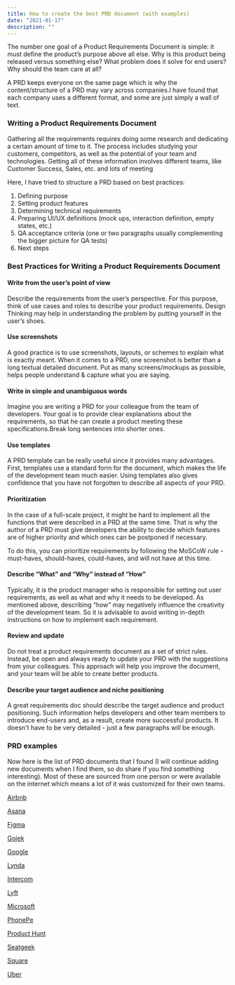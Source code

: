 ```yaml
---
title: How to create the best PRD document (with examples)
date: "2021-01-17"
description: ""
---
```


The number one goal of a Product Requirements Document is simple: it must define the product’s purpose above all else. Why is this product being released versus something else? What problem does it solve for end users? Why should the team care at all?

A PRD keeps everyone on the same page which is why the content/structure of a PRD may vary across companies.I have found that each company uses a different format, and some are just simply a wall of text. 

### Writing  a Product Requirements Document

Gathering all the requirements requires doing some research and dedicating a certain amount of time to it. The process includes studying your customers, competitors, as well as the potential of your team and technologies. Getting all of these information involves different teams, like Customer Success, Sales, etc. and lots of meeting

Here, I have tried to structure a PRD based on best practices:

1. Defining purpose
2. Setting product features 
3. Determining technical requirements
4. Preparing UI/UX definitions (mock ups, interaction definition, empty states, etc.)
5. QA acceptance criteria (one or two paragraphs usually complementing the bigger picture for QA tests)
6. Next steps

### Best Practices for Writing a Product Requirements Document

#### Write from the user’s point of view
Describe the requirements from the user’s perspective. For this purpose, think of use cases and roles to describe your product requirements. Design Thinking may help in understanding the problem by putting yourself in the user’s shoes.

#### Use screenshots
A good practice is to use screenshots, layouts, or schemes to explain what is exactly meant. When it comes to a PRD, one screenshot is better than a long textual detailed document. Put as many screens/mockups as possible, helps people understand & capture what you are saying.

#### Write in simple and unambiguous words
Imagine you are writing a PRD for your colleague from the team of developers. Your goal is to provide clear explanations about the requirements, so that he can create a product meeting these specifications.Break long sentences into shorter ones.

#### Use templates
A PRD template can be really useful since it provides many advantages. First, templates use a standard form for the document, which makes the life of the development team much easier. Using templates also gives confidence that you have not forgotten to describe all aspects of your PRD.

#### Prioritization
In the case of a full-scale project, it might be hard to implement all the functions that were described in a PRD at the same time. That is why the author of a PRD must give developers the ability to decide which features are of higher priority and which ones can be postponed if necessary. 
 
To do this, you can prioritize requirements by following the MoSCoW rule - must-haves, should-haves, could-haves, and will not have at this time.

#### Describe “What” and “Why” instead of “How”
Typically, it is the product manager who is responsible for setting out user requirements, as well as what and why it needs to be developed. As mentioned above, describing “how” may negatively influence the creativity of the development team. So it is advisable to avoid writing in-depth instructions on how to implement each requirement.
 
#### Review and update
Do not treat a product requirements document as a set of strict rules. Instead, be open and always ready to update your PRD with the suggestions from your colleagues. This approach will help you improve the document, and your team will be able to create better products.

#### Describe your target audience and niche positioning
A great requirements doc should describe the target audience and product positioning. Such information helps developers and other team members to introduce end-users and, as a result, create more successful products. It doesn't have to be very detailed - just a few paragraphs will be enough.

### PRD examples
Now here is the list of PRD documents that I found (I will continue adding new documents when I find them, so do share if you find something interesting). Most of these are sourced from one person or were available on the internet which means a lot of it was customized for their own teams. 

[Airbnb](https://docs.google.com/document/d/19S9Nnb5kAiQiTtVFHkoGAwYt8dWUPH3bj62pcHc50mw/edit?usp=sharing)

[Asana](https://docs.google.com/document/d/197Y75hLH9gHRa6EaNhm_Njsari1NFqxJDT5wai98d-4/edit?usp=sharing)

[Figma](https://coda.io/@yuhki/figmas-approach-to-product-requirement-docs/prd-name-of-project-1)

[Gojek](https://docs.google.com/document/d/1Fpe09AgKYHmqJJpEe_tyMGv8X412Cta5zL7Yuqmm9po/edit?usp=sharing)

[Google](https://docs.google.com/document/d/1vciNUuM6WEC_93VgGHE68XN9cXDxzVoXg2X9WYSvJ4g/edit?usp=sharing)

[Lynda](https://docs.google.com/document/d/1ebs1vnLNlo0IoSHfKVV5_9_egPFlY_DLgw06HcMVsA8/edit?usp=sharing)

[Intercom](https://docs.google.com/document/d/1OnKBARQUfL1LNdmKZKU64j39xsF31VKaVpFliYZg8Zo/edit?usp=sharing)

[Lyft](https://almanac.io/docs/template-product-specification-from-a-lyft-pm-a7f67b9767a99f96182d21dd9bd29318)

[Microsoft](https://docs.google.com/document/d/115Y-ULG640Eni4OD0_mMxsYPrBL08KMwUUdceQKbExk/edit?usp=sharing)

[PhonePe](https://docs.google.com/document/d/1haVxGflbdR5b6glTmRuKmI8c9r-9xp-vENU9i5kHsjA/edit?usp=sharing)

[Product Hunt](https://docs.google.com/document/d/1OyorJ9hu8tU-EmLVpICRPvi_rBR-3G0TzKZGuH9otuU/edit?usp=sharing)

[Seatgeek](https://docs.google.com/document/d/1JFvwhOuK8JAIwPL3TyyP3kY25Iy90Bd-nWD44CBpCO4/edit?usp=sharing)

[Square](https://docs.google.com/document/d/1mwvcbF57E3qSkCnesrFN4rFYaOeWnmQVstRvMhbAICw/edit?usp=sharing)

[Uber](https://docs.google.com/document/d/1XRVnnNA3-aVYqONDbNCUPVj1kY-Ku1ru0CRtPa6iF68/edit?usp=sharing)
